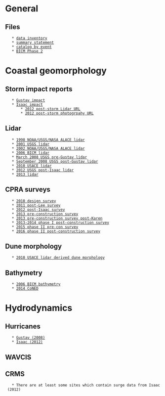 = General =
== Files ==
	* [[file:~/Phd/10_data/10_raw_data/raw_data_inventory.odt|data inventory]]
	* [[file:~/Phd/10_data/10_raw_data/raw_data_summary.odt|summary statement]]
	* [[file:~/Phd/10_data/99_miscellaneous/target_event_geomorph.ods|catalog by event]]
	* [[la_bicm_project|BICM Phase 2]]

= Coastal geomorphology =
== Storm impact reports ==
	* [[https://coastal.er.usgs.gov/hurricanes/gustav/|Gustav impact]]
	* [[https://coastal.er.usgs.gov/hurricanes/isaac/|Isaac impact]]
		* [[https://pubs.usgs.gov/ds/0839/|2012 post-storm Lidar URL]]
		* [[https://pubs.usgs.gov/ds/0988/index.html|2012 post-storm photogrpahy URL]]

== Lidar ==
	* [[1998_ALACE_lidar|1998 NOAA/USGS/NASA ALACE lidar]]
	* [[2001_USGS_lidar|2001 USGS lidar]]
	* [[2002_ALACE_lidar|2002 NOAA/USGS/NASA ALACE lidar]]
	* [[2006_BICM_lidar|2006 BICM lidar]]
	* [[2008_pre_Gustav_lidar|March 2008 USGS pre-Gustav lidar]]
	* [[2008_post_Gustav_lidar|September 2008 USGS post-Gustav lidar]]
	* [[2010_USACE_lidar|2010 USACE lidar]]
	* [[2012_post_isaac_lidar|2012 USGS post-Isaac lidar]]
	* [[2013_lidar|2013 lidar]]

== CPRA surveys ==
	* [[2010 design survey]]
	* [[2011 post-Lee survey]]
	* [[2012 post-Isaac survey]]
	* [[2013 pre-construction survey]]
	* [[2013 pre-construction survey post-Karen]]
	* [[2013-2014_phase_I_post_con|2013-2014 phase I post-construction survey]]
	* [[2015 phase II pre-con survey]]
	* [[2016 phase II post-construction survey]]

== Dune morphology ==
	* [[2010_dune_morpho|2010 USACE lidar derived dune morphology]]

== Bathymetry ==
	* [[BICM_bathymetry_2006|2006 BICM bathymetry]]
	* [[CoNED_2014|2014 CoNED]]


= Hydrodynamics =
== Hurricanes ==
	* [[Gustav|Gustav (2008)]]
	* [[Isaac|Isaac (2012)]]

== WAVCIS ==

== CRMS ==
	* There are at least some sites which contain surge data from Isaac (2012)
